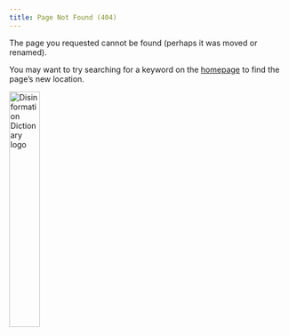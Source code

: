 ```yaml
---
title: Page Not Found (404)
---
```


The page you requested cannot be found (perhaps it was moved or renamed).

You may want to try searching for a keyword on the [homepage](/) to find the page's new location.

![Disinformation Dictionary logo](../all_common_img/DisinfoDict_logo_1x1_trans.png){width=33%}\

